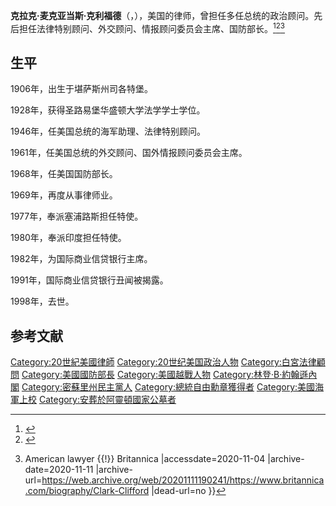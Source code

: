 '''克拉克·麦克亚当斯·克利福德'''（{{lang-en|'''Clark McAdams Clifford'''}}，{{bd|1906年|12月25日|1998年|10月10日|catIdx=C}}），美国的律师，曾担任多任总统的政治顾问。先后担任法律特别顾问、外交顾问、情报顾问委员会主席、国防部长。<ref>{{Cite web |url=https://www.nytimes.com/1998/10/11/us/clark-clifford-a-major-adviser-to-four-presidents-is-dead-at-91.html |title=Clark Clifford, a Major Adviser To Four Presidents, Is Dead at 91 |accessdate=2020-11-04 |archive-date=2020-11-10 |archive-url=https://web.archive.org/web/20201110053234/https://www.nytimes.com/1998/10/11/us/clark-clifford-a-major-adviser-to-four-presidents-is-dead-at-91.html |dead-url=no }}</ref><ref>{{Cite web |url=https://www.jns.org/clark-clifford-1906-1998/ |title=Clark Clifford (1906–1998) - JNS.org |accessdate=2020-11-04 |archive-date=2018-05-13 |archive-url=https://web.archive.org/web/20180513183935/https://www.jns.org/clark-clifford-1906-1998/ |dead-url=no }}</ref><ref>{{Cite web |url=https://www.britannica.com/biography/Clark-Clifford |title=Clark Clifford {{!}} American lawyer {{!}} Britannica |accessdate=2020-11-04 |archive-date=2020-11-11 |archive-url=https://web.archive.org/web/20201111190241/https://www.britannica.com/biography/Clark-Clifford |dead-url=no }}</ref>

== 生平 ==
1906年，出生于堪萨斯州司各特堡。

1928年，获得圣路易堡华盛顿大学法学学士学位。

1946年，任美国总统的海军助理、法律特别顾问。

1961年，任美国总统的外交顾问、国外情报顾问委员会主席。

1968年，任美国国防部长。

1969年，再度从事律师业。

1977年，奉派塞浦路斯担任特使。

1980年，奉派印度担任特使。

1982年，为国际商业信贷银行主席。

1991年，国际商业信贷银行丑闻被揭露。

1998年，去世。

== 参考文献 ==
{{Reflist}}

{{Lyndon B. Johnson cabinet}}
[[Category:20世紀美國律師|Category:20世紀美國律師]]
[[Category:20世纪美国政治人物|Category:20世纪美国政治人物]]
[[Category:白宮法律顧問|Category:白宮法律顧問]]
[[Category:美國國防部長|Category:美國國防部長]]
[[Category:美國越戰人物|Category:美國越戰人物]]
[[Category:林登·B·約翰遜內閣|Category:林登·B·約翰遜內閣]]
[[Category:密蘇里州民主黨人|Category:密蘇里州民主黨人]]
[[Category:總統自由勳章獲得者|Category:總統自由勳章獲得者]]
[[Category:美國海軍上校|Category:美國海軍上校]]
[[Category:安葬於阿靈頓國家公墓者|Category:安葬於阿靈頓國家公墓者]]
